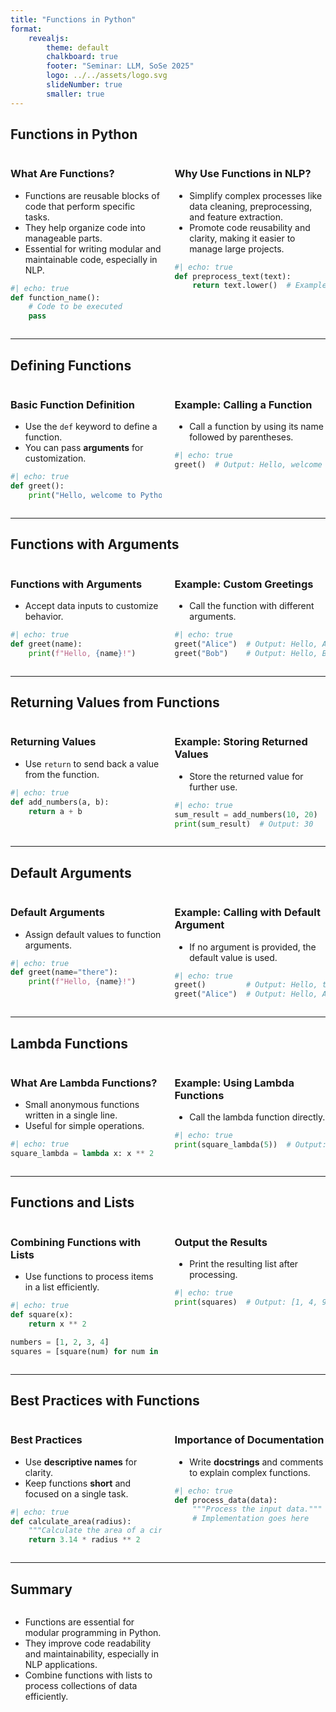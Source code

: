 ```yaml
---
title: "Functions in Python"
format: 
    revealjs:
        theme: default
        chalkboard: true
        footer: "Seminar: LLM, SoSe 2025"
        logo: ../../assets/logo.svg
        slideNumber: true
        smaller: true
---
```


## Functions in Python

:::{.columns}
::: {.column width="50%"}
### What Are Functions?
- Functions are reusable blocks of code that perform specific tasks.
- They help organize code into manageable parts.
- Essential for writing modular and maintainable code, especially in NLP.

```python
#| echo: true
def function_name():
    # Code to be executed
    pass
```
:::
::: {.column width="50%" .fragment}
### Why Use Functions in NLP?
- Simplify complex processes like data cleaning, preprocessing, and feature extraction.
- Promote code reusability and clarity, making it easier to manage large projects.

```python
#| echo: true
def preprocess_text(text):
    return text.lower()  # Example function to convert text to lowercase
```
:::
:::

---

## Defining Functions

:::{.columns}
::: {.column width="50%"}
### Basic Function Definition
- Use the `def` keyword to define a function.
- You can pass **arguments** for customization.

```python
#| echo: true
def greet():
    print("Hello, welcome to Python!")
```
:::
::: {.column width="50%" .fragment}
### Example: Calling a Function
- Call a function by using its name followed by parentheses.

```python
#| echo: true
greet()  # Output: Hello, welcome to Python!
```
:::
:::

---

## Functions with Arguments

:::{.columns}
::: {.column width="50%"}
### Functions with Arguments
- Accept data inputs to customize behavior.

```python
#| echo: true
def greet(name):
    print(f"Hello, {name}!")
```
:::
::: {.column width="50%" .fragment}
### Example: Custom Greetings
- Call the function with different arguments.

```python
#| echo: true
greet("Alice")  # Output: Hello, Alice!
greet("Bob")    # Output: Hello, Bob!
```
:::
:::

---

## Returning Values from Functions

:::{.columns}
::: {.column width="50%"}
### Returning Values
- Use `return` to send back a value from the function.

```python
#| echo: true
def add_numbers(a, b):
    return a + b
```
:::
::: {.column width="50%" .fragment}
### Example: Storing Returned Values
- Store the returned value for further use.

```python
#| echo: true
sum_result = add_numbers(10, 20)
print(sum_result)  # Output: 30
```
:::
:::

---

## Default Arguments

:::{.columns}
::: {.column width="50%"}
### Default Arguments
- Assign default values to function arguments.

```python
#| echo: true
def greet(name="there"):
    print(f"Hello, {name}!")
```
:::
::: {.column width="50%" .fragment}
### Example: Calling with Default Argument
- If no argument is provided, the default value is used.

```python
#| echo: true
greet()         # Output: Hello, there!
greet("Alice")  # Output: Hello, Alice!
```
:::
:::

---

## Lambda Functions

:::{.columns}
::: {.column width="50%"}
### What Are Lambda Functions?
- Small anonymous functions written in a single line.
- Useful for simple operations.

```python
#| echo: true
square_lambda = lambda x: x ** 2
```
:::
::: {.column width="50%" .fragment}
### Example: Using Lambda Functions
- Call the lambda function directly.

```python
#| echo: true
print(square_lambda(5))  # Output: 25
```
:::
:::

---

## Functions and Lists

:::{.columns}
::: {.column width="50%"}
### Combining Functions with Lists
- Use functions to process items in a list efficiently.

```python
#| echo: true
def square(x):
    return x ** 2

numbers = [1, 2, 3, 4]
squares = [square(num) for num in numbers]
```
:::
::: {.column width="50%" .fragment}
### Output the Results
- Print the resulting list after processing.

```python
#| echo: true
print(squares)  # Output: [1, 4, 9, 16]
```
:::
:::

---

## Best Practices with Functions

:::{.columns}
::: {.column width="50%"}
### Best Practices
- Use **descriptive names** for clarity.
- Keep functions **short** and focused on a single task.

```python
#| echo: true
def calculate_area(radius):
    """Calculate the area of a circle."""
    return 3.14 * radius ** 2
```
:::
::: {.column width="50%" .fragment}
### Importance of Documentation
- Write **docstrings** and comments to explain complex functions.

```python
#| echo: true
def process_data(data):
    """Process the input data."""
    # Implementation goes here
```
:::
:::

---

## Summary

:::{.columns}
::: {.column width="50%"}
- Functions are essential for modular programming in Python.
- They improve code readability and maintainability, especially in NLP applications.
- Combine functions with lists to process collections of data efficiently.
:::
::: {.column width="50%" .fragment}

:::
:::
